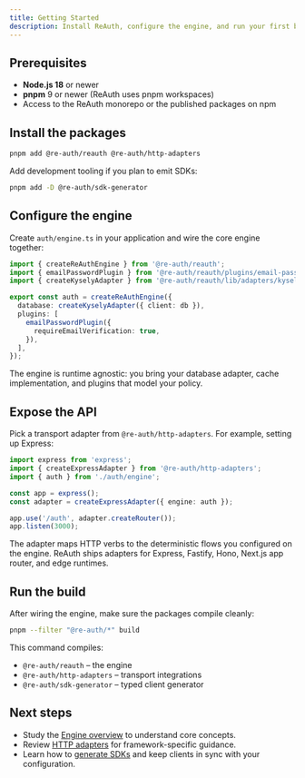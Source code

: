 ```yaml
---
title: Getting Started
description: Install ReAuth, configure the engine, and run your first build.
---
```


## Prerequisites

- **Node.js 18** or newer
- **pnpm** 9 or newer (ReAuth uses pnpm workspaces)
- Access to the ReAuth monorepo or the published packages on npm

## Install the packages

```bash
pnpm add @re-auth/reauth @re-auth/http-adapters
```

Add development tooling if you plan to emit SDKs:

```bash
pnpm add -D @re-auth/sdk-generator
```

## Configure the engine

Create `auth/engine.ts` in your application and wire the core engine together:

```ts
import { createReAuthEngine } from '@re-auth/reauth';
import { emailPasswordPlugin } from '@re-auth/reauth/plugins/email-password';
import { createKyselyAdapter } from '@re-auth/reauth/lib/adapters/kysely';

export const auth = createReAuthEngine({
  database: createKyselyAdapter({ client: db }),
  plugins: [
    emailPasswordPlugin({
      requireEmailVerification: true,
    }),
  ],
});
```

The engine is runtime agnostic: you bring your database adapter, cache implementation, and plugins that model your policy.

## Expose the API

Pick a transport adapter from `@re-auth/http-adapters`. For example, setting up Express:

```ts
import express from 'express';
import { createExpressAdapter } from '@re-auth/http-adapters';
import { auth } from './auth/engine';

const app = express();
const adapter = createExpressAdapter({ engine: auth });

app.use('/auth', adapter.createRouter());
app.listen(3000);
```

The adapter maps HTTP verbs to the deterministic flows you configured on the engine. ReAuth ships adapters for Express, Fastify, Hono, Next.js app router, and edge runtimes.

## Run the build

After wiring the engine, make sure the packages compile cleanly:

```bash
pnpm --filter "@re-auth/*" build
```

This command compiles:

- `@re-auth/reauth` – the engine
- `@re-auth/http-adapters` – transport integrations
- `@re-auth/sdk-generator` – typed client generator

## Next steps

- Study the [Engine overview](./engine/overview) to understand core concepts.
- Review [HTTP adapters](./http-adapters/overview) for framework-specific guidance.
- Learn how to [generate SDKs](./sdk-generator) and keep clients in sync with your configuration.
